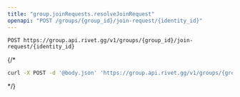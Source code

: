 ```yaml
---
title: "group.joinRequests.resolveJoinRequest"
openapi: "POST /groups/{group_id}/join-request/{identity_id}"
---
```


```
POST https://group.api.rivet.gg/v1/groups/{group_id}/join-request/{identity_id}
```


{/*<RequestExample>
```bash curl
curl -X POST -d '@body.json' 'https://group.api.rivet.gg/v1/groups/{group_id}/join-request/{identity_id}'
```
</RequestExample>*/}
